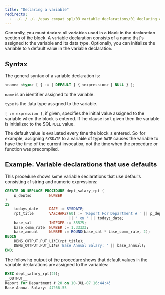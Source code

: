 ```yaml
---
title: "Declaring a variable"
redirects:
  - ../../../../epas_compat_spl/03_variable_declarations/01_declaring_a_variable #generated for docs/epas/reorg-role-use-case-mode
---
```


<div id="declaring_a_variable" class="registered_link"></div>

Generally, you must declare all variables used in a block in the declaration section of the block. A variable declaration consists of a name that's assigned to the variable and its data type. Optionally, you can initialize the variable to a default value in the variable declaration.

## Syntax 

The general syntax of a variable declaration is:

```sql
<name> <type> [ { := | DEFAULT } { <expression> | NULL } ];
```

`name` is an identifier assigned to the variable.

`type` is the data type assigned to the variable.

`[ := expression ]`, if given, specifies the initial value assigned to the variable when the block is entered. If the clause isn't given then the variable is initialized to the SQL `NULL` value.

The default value is evaluated every time the block is entered. So, for example, assigning `SYSDATE` to a variable of type `DATE` causes the variable to have the time of the current invocation, not the time when the procedure or function was precompiled.

## Example: Variable declarations that use defaults

This procedure shows some variable declarations that use defaults consisting of string and numeric expressions:

```sql
CREATE OR REPLACE PROCEDURE dept_salary_rpt (
    p_deptno        NUMBER
)
IS
    todays_date     DATE := SYSDATE;
    rpt_title       VARCHAR2(60) := 'Report For Department # ' || p_deptno
                             || ' on ' || todays_date;
    base_sal        INTEGER := 35525;
    base_comm_rate  NUMBER := 1.33333;
    base_annual     NUMBER := ROUND(base_sal * base_comm_rate, 2);
BEGIN
    DBMS_OUTPUT.PUT_LINE(rpt_title);
    DBMS_OUTPUT.PUT_LINE('Base Annual Salary: ' || base_annual);
END;
```

The following output of the procedure shows that default values in the variable declarations are assigned to the variables:

```sql
EXEC dept_salary_rpt(20);
__OUTPUT__
Report For Department # 20 on 10-JUL-07 16:44:45
Base Annual Salary: 47366.55
```
